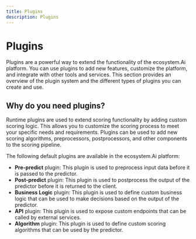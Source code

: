 ```yaml
---
title: Plugins
description: Plugins
---
```



# Plugins

Plugins are a powerful way to extend the functionality of the ecosystem.Ai platform. You can use plugins to add new features, customize the platform, and integrate with other tools and services. This section provides an overview of the plugin system and the different types of plugins you can create and use.

## Why do you need plugins?

Runtime plugins are used to extend scoring functionality by adding custom scoring logic. This allows you to customize the scoring process to meet your specific needs and requirements. Plugins can be used to add new scoring algorithms, preprocessors, postprocessors, and other components to the scoring pipeline.

The following default plugins are available in the ecosystem.Ai platform:
- **Pre-predict** plugin: This plugin is used to preprocess input data before it is passed to the predictor.
- **Post-predict** plugin: This plugin is used to postprocess the output of the predictor before it is returned to the client.
- **Business Logic** plugin: This plugin is used to define custom business logic that can be used to make decisions based on the output of the predictor.
- **API** plugin: This plugin is used to expose custom endpoints that can be called by external services.
- **Algorithm** plugin: This plugin is used to define custom scoring algorithms that can be used by the predictor.
